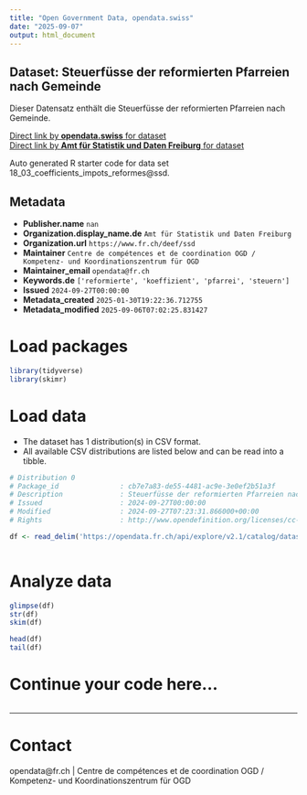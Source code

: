 ```yaml
---
title: "Open Government Data, opendata.swiss"
date: "2025-09-07"
output: html_document
---
```


## Dataset: Steuerfüsse der reformierten Pfarreien nach Gemeinde

Dieser Datensatz enthält die Steuerfüsse der reformierten Pfarreien nach Gemeinde.

[Direct link by **opendata.swiss** for dataset](https://opendata.swiss/de/dataset/steuerfusse-der-reformierten-pfarreien-nach-gemeinde)<br>
[Direct link by **Amt für Statistik und Daten Freiburg** for dataset](https://opendata.fr.ch/explore/dataset/18_03_coefficients_impots_reformes/)

Auto generated R starter code for data set 18_03_coefficients_impots_reformes@ssd.

## Metadata

- **Publisher.name** `nan`
- **Organization.display_name.de** `Amt für Statistik und Daten Freiburg`
- **Organization.url** `https://www.fr.ch/deef/ssd`
- **Maintainer** `Centre de compétences et de coordination OGD / Kompetenz- und Koordinationszentrum für OGD`
- **Maintainer_email** `opendata@fr.ch`
- **Keywords.de** `['reformierte', 'koeffizient', 'pfarrei', 'steuern']`
- **Issued** `2024-09-27T00:00:00`
- **Metadata_created** `2025-01-30T19:22:36.712755`
- **Metadata_modified** `2025-09-06T07:02:25.831427`


# Load packages

```r

library(tidyverse)
library(skimr)

```

# Load data

-   The dataset has 1 distribution(s) in CSV format.
-   All available CSV distributions are listed below and can be read into a tibble.

```r

# Distribution 0
# Package_id               : cb7e7a83-de55-4481-ac9e-3e0ef2b51a3f
# Description              : Steuerfüsse der reformierten Pfarreien nach Gemeinde (csv)
# Issued                   : 2024-09-27T00:00:00
# Modified                 : 2024-09-27T07:23:31.866000+00:00
# Rights                   : http://www.opendefinition.org/licenses/cc-by-sa

df <- read_delim('https://opendata.fr.ch/api/explore/v2.1/catalog/datasets/18_03_coefficients_impots_reformes/exports/csv?use_labels=true')



```

# Analyze data

```r

glimpse(df)
str(df)
skim(df)

head(df)
tail(df)

```

# Continue your code here...

```r

```

------------------------------------------------------------------------

# Contact

opendata@fr.ch | Centre de compétences et de coordination OGD / Kompetenz- und Koordinationszentrum für OGD

